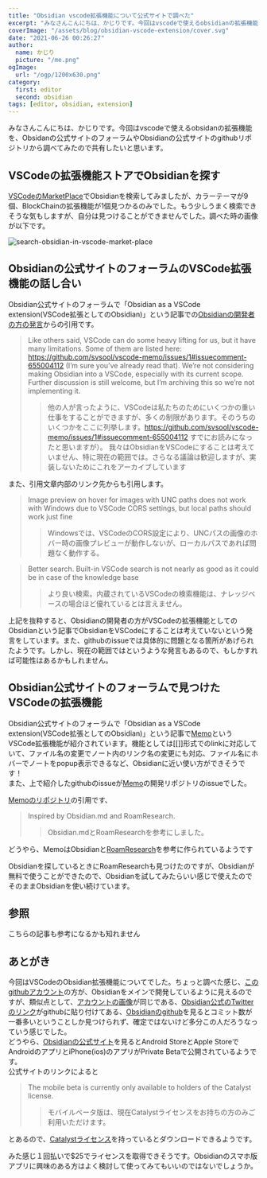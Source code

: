 ```yaml
---
title: "Obsidian vscode拡張機能について公式サイトで調べた"
excerpt: "みなさんこんにちは、かじりです。今回はvscodeで使えるobsidianの拡張機能がないか？検索してみました。そういうことで困っている人に届けばいいなぁ"
coverImage: "/assets/blog/obsidian-vscode-extension/cover.svg"
date: "2021-06-26 00:26:27"
author:
  name: かじり
  picture: "/me.png"
ogImage:
  url: "/ogp/1200x630.png"
category:
  first: editor
  second: obsidian
tags: [editor, obsidian, extension]
---
```


みなさんこんにちは、かじりです。今回はvscodeで使えるobsidanの拡張機能を、Obsidanの公式サイトのフォーラムやObsidianの公式サイトのgithubリポジトリから調べてみたので共有したいと思います。

<Toc />

## VSCodeの拡張機能ストアでObsidianを探す

[VSCodeのMarketPlace](https://marketplace.visualstudio.com/search?term=obsidian&target=VSCode&category=All%20categories&sortBy=Relevance)でObsidianを検索してみましたが、カラーテーマが9個、BlockChainの拡張機能が1個見つかるのみでした。もう少しうまく検索できそうな気もしますが、自分は見つけることができませんでした。調べた時の画像が以下です。  

![search-obsidian-in-vscode-market-place](/assets/blog/obsidian-vscode-extension/vscode-market-place.png)

## Obsidianの公式サイトのフォーラムのVSCode拡張機能の話し合い

Obsidian公式サイトのフォーラムで「Obsidian as a VSCode extension(VSCode拡張としてのObsidian)」という記事での[Obsidianの開発者の方の発言](https://forum.obsidian.md/t/obsidian-as-a-vscode-extension/2818/11)からの引用です。

> Like others said, VSCode can do some heavy lifting for us, but it have many limitations. Some of them are listed here: https://github.com/svsool/vscode-memo/issues/1#issuecomment-655004112 (I’m sure you’ve already read that).  We’re not considering making Obsidian into a VSCode, especially with its current scope. Further discussion is still welcome, but I’m archiving this so we’re not implementing it.
>> 他の人が言ったように、VSCodeは私たちのためにいくつかの重い仕事をすることができますが、多くの制限があります。そのうちのいくつかをここに列挙します。https://github.com/svsool/vscode-memo/issues/1#issuecomment-655004112 すでにお読みになったと思いますが）。 我々はObsidianをVSCodeにすることは考えていません、特に現在の範囲では。さらなる議論は歓迎しますが、実装しないためにこれをアーカイブしています

また、引用文章内部のリンク先からも引用します。

> Image preview on hover for images with UNC paths does not work with Windows due to VSCode CORS settings, but local paths should work just fine
>> Windowsでは、VSCodeのCORS設定により、UNCパスの画像のホバー時の画像プレビューが動作しないが、ローカルパスであれば問題なく動作する。

>  Better search. Built-in VSCode search is not nearly as good as it could be in case of the knowledge base
>>  より良い検索。内蔵されているVSCodeの検索機能は、ナレッジベースの場合ほど優れているとは言えません。

上記を抜粋すると、Obsidianの開発者の方がVSCodeの拡張機能としてのObsidianという記事でObsidianをVSCodeにすることは考えていないという発言をしています。また、githubのissueでは具体的に問題となる箇所があげられたようです。しかし、現在の範囲ではというような発言もあるので、もしかすれば可能性はあるかもしれません。

## Obsidian公式サイトのフォーラムで見つけたVSCodeの拡張機能

Obsidian公式サイトのフォーラムで「Obsidian as a VSCode extension(VSCode拡張としてのObsidian)」という記事で[Memo](https://marketplace.visualstudio.com/items?itemName=svsool.markdown-memo)というVSCode拡張機能が紹介されています。機能としては[[]]形式でのlinkに対応していて、ファイル名の変更でノート内のリンク名の変更にも対応、ファイル名にホバーでノートをpopup表示できるなど、Obsidianに近い使い方ができそうです！  
また、上で紹介したgithubのissueが[Memo](https://marketplace.visualstudio.com/items?itemName=svsool.markdown-memo)の開発リポジトリのissueでした。  

[Memoのリポジトリ](https://github.com/svsool/vscode-memo)の引用です、
>Inspired by Obsidian.md and RoamResearch.
>>Obsidian.mdとRoamResearchを参考にしました。

どうやら、MemoはObsidianと[RoamResearch](https://roamresearch.com/)を参考に作られているようです  

Obsidianを探しているときにRoamResearchも見つけたのですが、Obsidianが無料で使うことができたので、Obsidianを試してみたらいい感じで使えたのでそのままObsidianを使い続けています。

## 参照

こちらの記事も参考になるかも知れません

<MyLink link="/obsidian-usage-2021" text="Obsidianの使い方"/>
<MyLink link="/obsidian-moc-usage-2021" text="Obsidian MOCの使い方 第１話"/>
<MyLink link="/obsidian-moc-usage-part-2-2021" text="Obsidian MOCの使い方 第２話"/>
<MyLink link="/obsidian-ios-android-mobile-app" text="Obsidianのiosとandroidのモバイルアプリが公開された"/>

## あとがき

今回はVSCodeのObsidian拡張機能についてでした。ちょっと調べた感じ、[このgithubアカウント](https://github.com/ericaxu)の方が、Obsidianをメインで開発しているように見えるのですが、類似点として、[アカウントの画像](https://forum.obsidian.md/u/Silver/summary)が同じである、[Obsidian公式のTwitterのリンク](https://twitter.com/obsdmd)がgithubに貼り付けてある、[Obsidianのgithub](https://github.com/obsidianmd/obsidian-releases/graphs/contributors)を見るとコミット数が一番多いということしか見つけられず、確定ではないけど多分この人だろうなっていう感じでした。  
どうやら、[Obsidianの公式サイト](https://obsidian.md/)を見るとAndroid StoreとApple StoreでAndroidのアプリとiPhone(ios)のアプリがPrivate Betaで公開されているようです。  
公式サイトのリンクによると
>The mobile beta is currently only available to holders of the Catalyst license.
>>モバイルベータ版は、現在Catalystライセンスをお持ちの方のみご利用いただけます。

とあるので、[Catalystライセンス](https://obsidian.md/pricing)を持っているとダウンロードできるようです。  

みた感じ１回払いで$25でライセンスを取得できそうです。Obsidianのスマホ版アプリに興味のある方はよく検討して使ってみてもいいのではないでしょうか。


